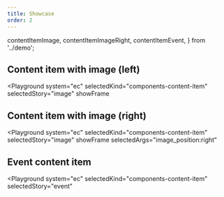 ```yaml
---
title: Showcase
order: 2
---
```


  contentItemImage,
  contentItemImageRight,
  contentItemEvent,
} from '../demo';

## Content item with image (left)

<Playground
  system="ec"
  selectedKind="components-content-item"
  selectedStory="image"
  showFrame
>
  <Html markup={contentItemImage} />
</Playground>

## Content item with image (right)

<Playground
  system="ec"
  selectedKind="components-content-item"
  selectedStory="image"
  showFrame
  selectedArgs="image_position:right"
>
  <Html markup={contentItemImageRight} />
</Playground>

## Event content item

<Playground
  system="ec"
  selectedKind="components-content-item"
  selectedStory="event"
>
  <Html markup={contentItemEvent} />
</Playground>
